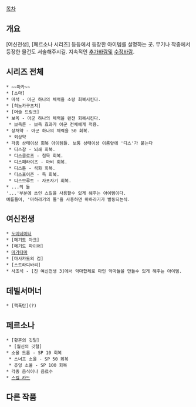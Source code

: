 [[목차]]

== 개요 ==
[여신전생], [페르소나 시리즈] 등등에서 등장한 아이템를 설명하는 곳.
무기나 작중에서 등장한 물건도 서술해주시길.
지속적인 [[추가바람]]및 [[수정바람]].

== 시리즈 전체 ==
 * ~~마카~~
 * [소마]
 * 마석 - 아군 하나의 체력을 소량 회복시킨다.
 * [히노카구츠치]
 * [머슬 드링크]
 * 보옥 - 아군 하나의 체력을 완전 회복시킨다. 
  * 보옥륜 - 보옥 효과가 아군 전체에게 적용.
 * 상처약 - 아군 하나의 체력을 50 회복.
  * 외상약
 * 각종 상태이상 회복 아이템들. 보통 상태이상 이름앞에 '디스'가 붙는다
  * 디스참 - 뇌쇄 회복. 
  * 디스클로즈 - 침묵 회복. 
  * 디스패라이즈 - 마비 회복. 
  * 디스톤 - 석화 회복.
  * 디스포이즌 - 독 회복. 
  * 디스브루트 - 자포자기 회복. 
 * ...의 돌
 '...'부분에 쓰인 스킬을 사용할수 있게 해주는 아이템이다.
 예를들어, '마하라기의 돌'을 사용하면 마하라기가 발동되는식.

== 여신전생 ==
 * [[도미네이터]]
 * [메기도 아크]
 * [메기도 파이어]
 * [[마가타마]]
 * [마사카도의 검]
 * [스트라디바리]
 * 사조석 - [진 여신전생 3]에서 악마합체로 마인 악마들을 만들수 있게 해주는 아이템.

== 데빌서머너 ==
 * [핵폭탄](?)

== 페르소나 ==
 * [황혼의 깃털]
  * [월신의 깃털]
 * 소울 드롭 - SP 10 회복
  * 스너프 소울 - SP 50 회복
  * 츄잉 소울 - SP 100 회복
 * 각종 음식이나 음료수
 * [[스킬 카드]]


== 다른 작품 ==

